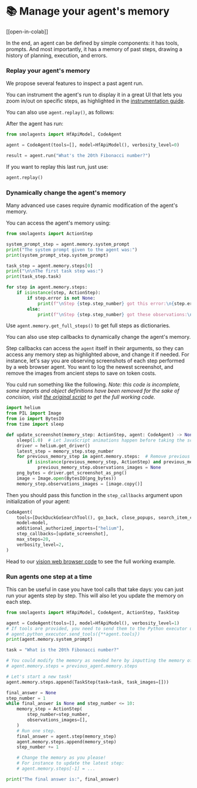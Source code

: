 <!--Copyright 2024 The HuggingFace Team. All rights reserved.

Licensed under the Apache License, Version 2.0 (the "License"); you may not use this file except in compliance with
the License. You may obtain a copy of the License at

http://www.apache.org/licenses/LICENSE-2.0

Unless required by applicable law or agreed to in writing, software distributed under the License is distributed on
an "AS IS" BASIS, WITHOUT WARRANTIES OR CONDITIONS OF ANY KIND, either express or implied. See the License for the
specific language governing permissions and limitations under the License.

⚠️ Note that this file is in Markdown but contain specific syntax for our doc-builder (similar to MDX) that may not be
rendered properly in your Markdown viewer.

-->
# 📚 Manage your agent's memory

[[open-in-colab]]

In the end, an agent can be defined by simple components: it has tools, prompts.
And most importantly, it has a memory of past steps, drawing a history of planning, execution, and errors.

### Replay your agent's memory

We propose several features to inspect a past agent run.

You can instrument the agent's run to display it in a great UI that lets you zoom in/out on specific steps, as highlighted in the [instrumentation guide](./inspect_runs).

You can also use `agent.replay()`, as follows:

After the agent has run:
```py
from smolagents import HfApiModel, CodeAgent

agent = CodeAgent(tools=[], model=HfApiModel(), verbosity_level=0)

result = agent.run("What's the 20th Fibonacci number?")
```

If you want to replay this last run, just use:
```py
agent.replay()
```

### Dynamically change the agent's memory

Many advanced use cases require dynamic modification of the agent's memory.

You can access the agent's memory using:

```py
from smolagents import ActionStep

system_prompt_step = agent.memory.system_prompt
print("The system prompt given to the agent was:")
print(system_prompt_step.system_prompt)

task_step = agent.memory.steps[0]
print("\n\nThe first task step was:")
print(task_step.task)

for step in agent.memory.steps:
    if isinstance(step, ActionStep):
        if step.error is not None:
            print(f"\nStep {step.step_number} got this error:\n{step.error}\n")
        else:
            print(f"\nStep {step.step_number} got these observations:\n{step.observations}\n")
```

Use `agent.memory.get_full_steps()` to get full steps as dictionaries.

You can also use step callbacks to dynamically change the agent's memory.

Step callbacks can access the `agent` itself in their arguments, so they can access any memory step as highlighted above, and change it if needed. For instance, let's say you are observing screenshots of each step performed by a web browser agent. You want to log the newest screenshot, and remove the images from ancient steps to save on token costs.

You culd run something like the following.
_Note: this code is incomplete, some imports and object definitions have been removed for the sake of concision, visit [the original script](https://github.com/huggingface/smolagents/blob/main/src/smolagents/vision_web_browser.py) to get the full working code._

```py
import helium
from PIL import Image
from io import BytesIO
from time import sleep

def update_screenshot(memory_step: ActionStep, agent: CodeAgent) -> None:
    sleep(1.0)  # Let JavaScript animations happen before taking the screenshot
    driver = helium.get_driver()
    latest_step = memory_step.step_number
    for previous_memory_step in agent.memory.steps:  # Remove previous screenshots from logs for lean processing
        if isinstance(previous_memory_step, ActionStep) and previous_memory_step.step_number <= latest_step - 2:
            previous_memory_step.observations_images = None
    png_bytes = driver.get_screenshot_as_png()
    image = Image.open(BytesIO(png_bytes))
    memory_step.observations_images = [image.copy()]
```

Then you should pass this function in the `step_callbacks` argument upon initialization of your agent:

```py
CodeAgent(
    tools=[DuckDuckGoSearchTool(), go_back, close_popups, search_item_ctrl_f],
    model=model,
    additional_authorized_imports=["helium"],
    step_callbacks=[update_screenshot],
    max_steps=20,
    verbosity_level=2,
)
```

Head to our [vision web browser code](https://github.com/huggingface/smolagents/blob/main/src/smolagents/vision_web_browser.py) to see the full working example.

### Run agents one step at a time

This can be useful in case you have tool calls that take days: you can just run your agents step by step.
This will also let you update the memory on each step.

```py
from smolagents import HfApiModel, CodeAgent, ActionStep, TaskStep

agent = CodeAgent(tools=[], model=HfApiModel(), verbosity_level=1)
# If tools are provided, you need to send them to the Python executor using `send_tools`.
# agent.python_executor.send_tools({**agent.tools})
print(agent.memory.system_prompt)

task = "What is the 20th Fibonacci number?"

# You could modify the memory as needed here by inputting the memory of another agent.
# agent.memory.steps = previous_agent.memory.steps

# Let's start a new task!
agent.memory.steps.append(TaskStep(task=task, task_images=[]))

final_answer = None
step_number = 1
while final_answer is None and step_number <= 10:
    memory_step = ActionStep(
        step_number=step_number,
        observations_images=[],
    )
    # Run one step.
    final_answer = agent.step(memory_step)
    agent.memory.steps.append(memory_step)
    step_number += 1

    # Change the memory as you please!
    # For instance to update the latest step:
    # agent.memory.steps[-1] = ...

print("The final answer is:", final_answer)
```